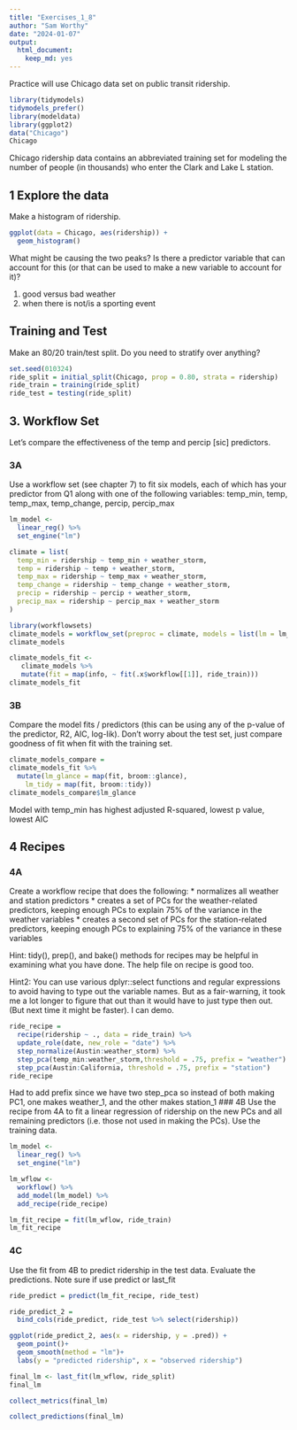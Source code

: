 ```yaml
---
title: "Exercises_1_8"
author: "Sam Worthy"
date: "2024-01-07"
output:
  html_document:
    keep_md: yes
---
```


Practice will use Chicago data set on public transit ridership.

```r
library(tidymodels)
tidymodels_prefer()
library(modeldata)
library(ggplot2)
data("Chicago")
Chicago
```

Chicago ridership data contains an abbreviated training set for modeling the number of people (in thousands) who enter the Clark and Lake L station.

## 1 Explore the data

Make a histogram of ridership.

```r
ggplot(data = Chicago, aes(ridership)) +
  geom_histogram()
```

What might be causing the two peaks? Is there a predictor variable that can account for this (or that can be used to make a new variable to account for it)?

1. good versus bad weather
2. when there is not/is a sporting event

## Training and Test

Make an 80/20 train/test split.  Do you need to stratify over anything?

```r
set.seed(010324)
ride_split = initial_split(Chicago, prop = 0.80, strata = ridership)
ride_train = training(ride_split)
ride_test = testing(ride_split)
```

## 3. Workflow Set

Let's compare the effectiveness  of the temp and percip [sic] predictors.

### 3A
Use a workflow set (see chapter 7) to fit six models, each of which has your predictor from Q1 along with one of the following variables:
temp_min, temp, temp_max, temp_change, percip, percip_max

```r
lm_model <- 
  linear_reg() %>% 
  set_engine("lm")
```


```r
climate = list(
  temp_min = ridership ~ temp_min + weather_storm,
  temp = ridership ~ temp + weather_storm,
  temp_max = ridership ~ temp_max + weather_storm,
  temp_change = ridership ~ temp_change + weather_storm,
  precip = ridership ~ percip + weather_storm,
  precip_max = ridership ~ percip_max + weather_storm
)
```

```r
library(workflowsets)
climate_models = workflow_set(preproc = climate, models = list(lm = lm_model))
climate_models
```

```r
climate_models_fit <-
   climate_models %>%
   mutate(fit = map(info, ~ fit(.x$workflow[[1]], ride_train)))
climate_models_fit
```

### 3B 
Compare the model fits / predictors (this can be using any of the p-value of the predictor, R2, AIC, log-lik).  Don't worry about the test set, just compare goodness of fit when fit with the training set.

```r
climate_models_compare = 
climate_models_fit %>%
  mutate(lm_glance = map(fit, broom::glance),
    lm_tidy = map(fit, broom::tidy))
climate_models_compare$lm_glance
```

Model with temp_min has highest adjusted R-squared, lowest p value, lowest AIC

## 4 Recipes
### 4A
Create a workflow recipe that does the following:
* normalizes all weather and station predictors
* creates a set of PCs for the weather-related predictors, keeping enough PCs to explain 75% of the variance in the weather variables
* creates a second set of PCs for the station-related predictors, keeping enough PCs to explaining 75% of the variance in these variables

Hint: tidy(), prep(), and bake() methods for recipes may be helpful in examining what you have done.  The help file on recipe is good too.

Hint2: You can use various dplyr::select functions and regular expressions to avoid having to type out the variable names.  But as a fair-warning, it took me a lot longer to figure that out than it would have to just type then out.  (But next time it might be faster).  I can demo.

```r
ride_recipe = 
  recipe(ridership ~ ., data = ride_train) %>%
  update_role(date, new_role = "date") %>%
  step_normalize(Austin:weather_storm) %>%
  step_pca(temp_min:weather_storm,threshold = .75, prefix = "weather") %>%
  step_pca(Austin:California, threshold = .75, prefix = "station")
ride_recipe
```

Had to add prefix since we have two step_pca so instead of both making PC1, one makes weather_1, and the other makes station_1
### 4B
Use the recipe from 4A to fit a linear regression of ridership on the new PCs and all remaining predictors (i.e. those not used in making the PCs).  Use the training data.

```r
lm_model <- 
  linear_reg() %>% 
  set_engine("lm")
```

```r
lm_wflow <- 
  workflow() %>% 
  add_model(lm_model) %>%
  add_recipe(ride_recipe)
```

```r
lm_fit_recipe = fit(lm_wflow, ride_train)
lm_fit_recipe
```

### 4C
Use the fit from 4B to predict ridership in the test data.  Evaluate the predictions.
Note sure if use predict or last_fit
```r
ride_predict = predict(lm_fit_recipe, ride_test)
```

```r
ride_predict_2 = 
  bind_cols(ride_predict, ride_test %>% select(ridership)) 
```

```r
ggplot(ride_predict_2, aes(x = ridership, y = .pred)) +
  geom_point()+
  geom_smooth(method = "lm")+
  labs(y = "predicted ridership", x = "observed ridership")
```


```r
final_lm <- last_fit(lm_wflow, ride_split)
final_lm
```

```r
collect_metrics(final_lm)
```

```r
collect_predictions(final_lm)
```

